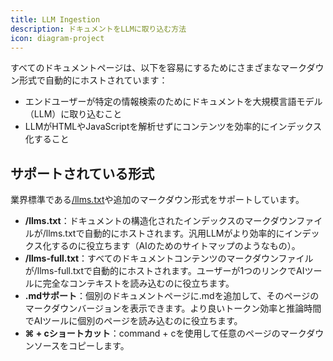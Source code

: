 ```yaml
---
title: LLM Ingestion
description: ドキュメントをLLMに取り込む方法
icon: diagram-project
---
```


すべてのドキュメントページは、以下を容易にするためにさまざまなマークダウン形式で自動的にホストされています：

* エンドユーザーが特定の情報検索のためにドキュメントを大規模言語モデル（LLM）に取り込むこと
* LLMがHTMLやJavaScriptを解析せずにコンテンツを効率的にインデックス化すること

## サポートされている形式

業界標準である[/llms.txt](https://llmstxt.org)や追加のマークダウン形式をサポートしています。

* **/llms.txt**：ドキュメントの構造化されたインデックスのマークダウンファイルが/llms.txtで自動的にホストされます。汎用LLMがより効率的にインデックス化するのに役立ちます（AIのためのサイトマップのようなもの）。
* **/llms-full.txt**：すべてのドキュメントコンテンツのマークダウンファイルが/llms-full.txtで自動的にホストされます。ユーザーが1つのリンクでAIツールに完全なコンテキストを読み込むのに役立ちます。
* **.mdサポート**：個別のドキュメントページに.mdを追加して、そのページのマークダウンバージョンを表示できます。より良いトークン効率と推論時間でAIツールに個別のページを読み込むのに役立ちます。
* **⌘ + cショートカット**：command + cを使用して任意のページのマークダウンソースをコピーします。
